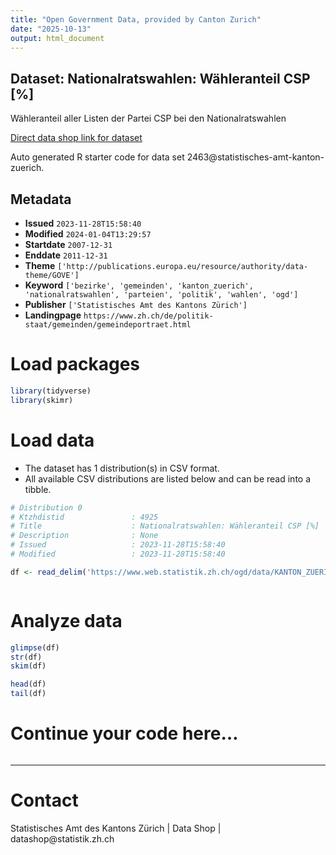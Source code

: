 ```yaml
---
title: "Open Government Data, provided by Canton Zurich"
date: "2025-10-13"
output: html_document
---
```


## Dataset: Nationalratswahlen: Wähleranteil CSP [%]

Wähleranteil aller Listen der Partei CSP bei den Nationalratswahlen

[Direct data shop link for dataset](https://www.zh.ch/de/politik-staat/statistik-daten/datenkatalog.html#/datasets/2463@statistisches-amt-kanton-zuerich)

Auto generated R starter code for data set 2463@statistisches-amt-kanton-zuerich.

## Metadata

- **Issued** `2023-11-28T15:58:40`
- **Modified** `2024-01-04T13:29:57`
- **Startdate** `2007-12-31`
- **Enddate** `2011-12-31`
- **Theme** `['http://publications.europa.eu/resource/authority/data-theme/GOVE']`
- **Keyword** `['bezirke', 'gemeinden', 'kanton_zuerich', 'nationalratswahlen', 'parteien', 'politik', 'wahlen', 'ogd']`
- **Publisher** `['Statistisches Amt des Kantons Zürich']`
- **Landingpage** `https://www.zh.ch/de/politik-staat/gemeinden/gemeindeportraet.html`


# Load packages

```r

library(tidyverse)
library(skimr)

```

# Load data

-   The dataset has 1 distribution(s) in CSV format.
-   All available CSV distributions are listed below and can be read into a tibble.

```r

# Distribution 0
# Ktzhdistid               : 4925
# Title                    : Nationalratswahlen: Wähleranteil CSP [%]
# Description              : None
# Issued                   : 2023-11-28T15:58:40
# Modified                 : 2023-11-28T15:58:40

df <- read_delim('https://www.web.statistik.zh.ch/ogd/data/KANTON_ZUERICH_845.csv')



```

# Analyze data

```r

glimpse(df)
str(df)
skim(df)

head(df)
tail(df)

```

# Continue your code here...

```r

```

------------------------------------------------------------------------

# Contact

Statistisches Amt des Kantons Zürich | Data Shop | datashop@statistik.zh.ch
